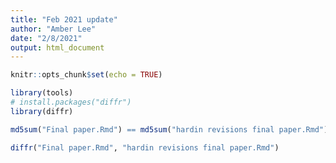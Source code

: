 ```yaml
---
title: "Feb 2021 update"
author: "Amber Lee"
date: "2/8/2021"
output: html_document
---
```


```r
knitr::opts_chunk$set(echo = TRUE)
```

```r
library(tools)
# install.packages("diffr")
library(diffr)
```

```r

md5sum("Final paper.Rmd") == md5sum("hardin revisions final paper.Rmd")

```

```r
diffr("Final paper.Rmd", "hardin revisions final paper.Rmd")
```


